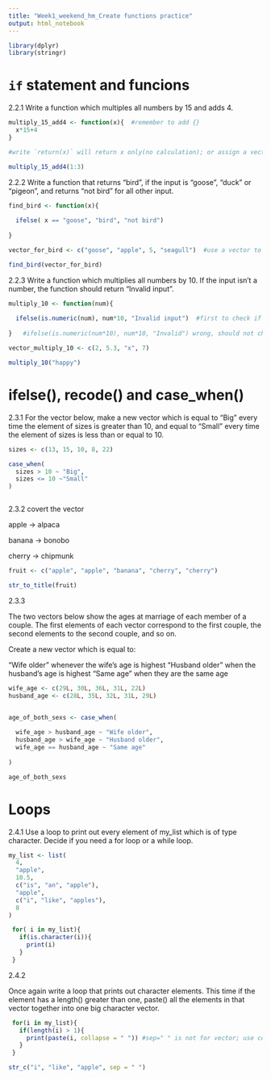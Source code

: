 ```yaml
---
title: "Week1_weekend_hm_Create functions practice"
output: html_notebook
---
```



```r

library(dplyr)
library(stringr)

```


# `if` statement and funcions

2.2.1 Write a function which multiples all numbers by 15 and adds 4.

```r

multiply_15_add4 <- function(x){  #remember to add {}
  x*15+4
}

#write `return(x)` will return x only(no calculation); or assign a vector name to return

multiply_15_add4(1:3)

```

2.2.2 Write a function that returns “bird”, if the input is “goose”, “duck” or “pigeon”, and returns “not bird” for all other input.

```r

find_bird <- function(x){
  
  ifelse( x == "goose", "bird", "not bird")
  
}

vector_for_bird <- c("goose", "apple", 5, "seagull")  #use a vector to run all objects

find_bird(vector_for_bird)

```

2.2.3 Write a function which multiplies all numbers by 10. If the input isn’t a number, the function should return “Invalid input”.

```r

multiply_10 <- function(num){
  
  ifelse(is.numeric(num), num*10, "Invalid input")  #first to check if the object if is numeric, then do the cacculation
  
}   #ifelse(is.numeric(num*10), num*10, "Invalid") wrong, should not check the formula's type at the beginning 

vector_multiply_10 <- c(2, 5.3, "x", 7)

multiply_10("happy")

```


# ifelse(), recode() and case_when()

2.3.1 For the vector below, make a new vector which is equal to “Big” every time the element of sizes is greater than 10, and equal to “Small” every time the element of sizes is less than or equal to 10.

```r

sizes <- c(13, 15, 10, 8, 22)

case_when(
  sizes > 10 ~ "Big",
  sizes <= 10 ~"Small"
)



```

2.3.2 covert the vector

apple → alpaca

banana → bonobo

cherry → chipmunk

```r

fruit <- c("apple", "apple", "banana", "cherry", "cherry")

str_to_title(fruit)


```

2.3.3 

The two vectors below show the ages at marriage of each member of a couple. The first elements of each vector correspond to the first couple, the second elements to the second couple, and so on.

Create a new vector which is equal to:

“Wife older” whenever the wife’s age is highest 
“Husband older” when the husband’s age is highest 
“Same age” when they are the same age

```r

wife_age <- c(29L, 30L, 36L, 31L, 22L)
husband_age <- c(28L, 35L, 32L, 31L, 29L)


age_of_both_sexs <- case_when(
  
  wife_age > husband_age ~ "Wife older",
  husband_age > wife_age ~ "Husband older",
  wife_age == husband_age ~ "Same age"
  
)

age_of_both_sexs


```


# Loops

2.4.1 Use a loop to print out every element of my_list which is of type character. Decide if you need a for loop or a while loop.

```r

my_list <- list(
  4,
  "apple",
  10.5,
  c("is", "an", "apple"),
  "apple",
  c("i", "like", "apples"),
  8
)

 for( i in my_list){
   if(is.character(i)){
     print(i)
   }
 }

```


2.4.2

Once again write a loop that prints out character elements. This time if the element has a length() greater than one, paste() all the elements in that vector together into one big character vector.

```r


 for(i in my_list){
   if(length(i) > 1){
     print(paste(i, collapse = " ")) #sep=" " is not for vector; use collapse = " " when it's vector
   }
 }

str_c("i", "like", "apple", sep = " ")

```


















